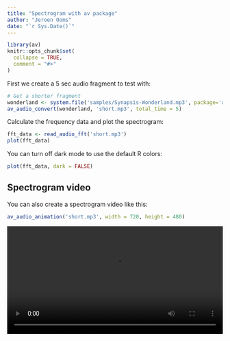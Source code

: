 ```yaml
---
title: "Spectrogram with av package"
author: "Jeroen Ooms"
date: "`r Sys.Date()`"
---
```


```r
library(av)
knitr::opts_chunk$set(
  collapse = TRUE,
  comment = "#>"
)
```

First we create a 5 sec audio fragment to test with:


```r
# Get a shorter fragment
wonderland <- system.file('samples/Synapsis-Wonderland.mp3', package='av')
av_audio_convert(wonderland, 'short.mp3', total_time = 5)
```

Calculate the frequency data and plot the spectrogram:

```r
fft_data <- read_audio_fft('short.mp3')
plot(fft_data)
```

You can turn off dark mode to use the default R colors:

```r
plot(fft_data, dark = FALSE)
```

## Spectrogram video

You can also create a spectrogram video like this:

```r
av_audio_animation('short.mp3', width = 720, height = 480)
```

<video width="100%" controls>
<source src="https://jeroen.github.io/videos/spectrogram.mp4" type="video/mp4">
Your browser does not support the video tag.
</video>

## Compare with seewave

Compare spectrograms using the `tico` audio sample included with the seewave package:

```r
library(seewave)
library(ggplot2)
data(tico)
ggspectro(tico, ovlp = 50) + geom_tile(aes(fill = amplitude)) + stat_contour()
```

To use av, we first save the wav file and then create spectrogram:

```r
# First export wav file
savewav(tico, filename = 'tico.wav')
plot(read_audio_fft('tico.wav'))
```

## Compare with phonTools

Use the audio sample included with phonTools:

```r
library(phonTools)
data(sound)
spectrogram(sound, maxfreq = sound$fs/2)
```


Save the wav file and then create spectrogram. We match the default window function from phonTools:

```r
phonTools::writesound(sound, 'sound.wav')
plot(read_audio_fft('sound.wav', window = phonTools::windowfunc(1024, 'kaiser')))
```
